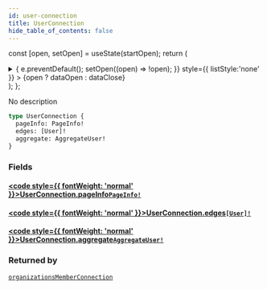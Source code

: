 ```yaml
---
id: user-connection
title: UserConnection
hide_table_of_contents: false
---
```






const [open, setOpen] = useState(startOpen);
return (
<details {...(open ? { open: true } : {})} className="details" style={{ border:'none', boxShadow:'none', background:'var(--ifm-background-color)' }}>
<summary
onClick={(e) => {
e.preventDefault();
setOpen((open) => !open);
}}
style={{ listStyle:'none' }} >
{open ? dataOpen : dataClose}
</summary>
{open && children}
</details>
);
};

No description

```graphql
type UserConnection {
  pageInfo: PageInfo!
  edges: [User]!
  aggregate: AggregateUser!
}
```

### Fields

#### [<code style={{ fontWeight: 'normal' }}>UserConnection.<b>pageInfo</b></code>](#)<Bullet />[`PageInfo!`](/schema/objects/page-info) <Badge class="secondary" text="non-null"/> <Badge class="secondary" text="object"/>

>

#### [<code style={{ fontWeight: 'normal' }}>UserConnection.<b>edges</b></code>](#)<Bullet />[`[User]!`](/schema/objects/user) <Badge class="secondary" text="non-null"/> <Badge class="secondary" text="object"/>

>

#### [<code style={{ fontWeight: 'normal' }}>UserConnection.<b>aggregate</b></code>](#)<Bullet />[`AggregateUser!`](/schema/objects/aggregate-user) <Badge class="secondary" text="non-null"/> <Badge class="secondary" text="object"/>

>

### Returned by

[`organizationsMemberConnection`](/schema/queries/organizations-member-connection) <Badge class="secondary" text="query"/>
